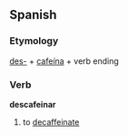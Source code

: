 ==Spanish==
===Etymology===
[[des-]] + [[cafeína]] + verb ending
===Verb===
'''descafeinar'''

# to [[decaffeinate]]